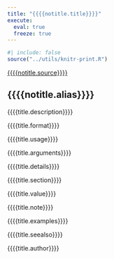 ```yaml
---
title: "{{{{notitle.title}}}}"
execute:
  eval: true
  freeze: true
---
```


```r
#| include: false
source("../utils/knitr-print.R")
```

[{{{{notitle.source}}}}](https://github.com/mlverse/mall/blob/main/{{{{notitle.source}}}})

## {{{{notitle.alias}}}}

{{{{title.description}}}}

{{{{title.format}}}}

{{{{title.usage}}}}

{{{{title.arguments}}}}

{{{{title.details}}}}

{{{{title.section}}}}

{{{{title.value}}}}

{{{{title.note}}}}

{{{{title.examples}}}}

{{{{title.seealso}}}}

{{{{title.author}}}}
